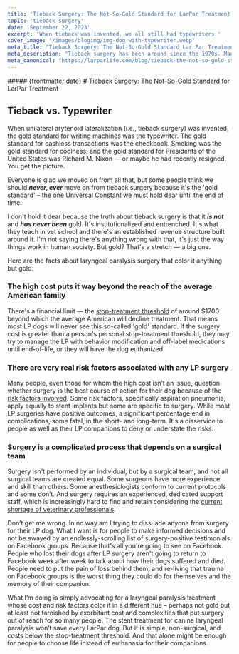```yaml
---
title: 'Tieback Surgery: The Not-So-Gold Standard for LarPar Treatment'
topic: 'tieback surgery'
date: 'September 22, 2023'
excerpt: 'When tieback was invented, we all still had typewriters.'
cover_image: '/images/blogimg/img-dog-with-typewriter.webp'
meta_title: "Tieback Surgery: The Not-So-Gold Standard Lar Par Treatment" 
meta_description: "Tieback surgery has been around since the 1970s. Many people think it's time to move on to less invasive treatments." 
meta_canonical: "https://larparlife.com/blog/tieback-the-not-so-gold-standard"
---
```


<div>
  ##### {frontmatter.date}
  # Tieback Surgery: The Not-So-Gold Standard for LarPar Treatment
</div>

<HeroImage src='/images/blogimg/img-dog-with-typewriter.webp'  alt="Tieback vs Typewriters"/>

## Tieback vs. Typewriter

When unilateral arytenoid lateralization (i.e., tieback surgery) was invented, the gold standard for writing machines was the typewriter. The gold standard for cashless transactions was the checkbook. Smoking was the gold standard for coolness, and the gold standard for Presidents of the United States was Richard M. Nixon &mdash; or maybe he had recently resigned. You get the picture.

Everyone is glad we moved on from all that, but some people think we should _**never, ever**_ move on from tieback surgery because it's the 'gold standard' – the one Universal Constant we must hold dear until the end of time.

I don't hold it dear because the truth about tieback surgery is that it _**is not**_ and _**has never been**_ gold. It's institutionalized and entrenched. It's what they teach in vet school and there's an established revenue structure built around it. I'm not saying there's anything wrong with that, it's just the way things work in human society. But gold? That's a stretch &mdash; a big one.

Here are the facts about laryngeal paralysis surgery that color it anything but gold:

### The high cost puts it way beyond the reach of the average American family

There's a financial limit &mdash; the <a href="https://www.dvm360.com/view/veterinary-practices-performing-more-euthanasias-despite-increase-stop-treatment-point" className="link-dark" target="_blank" rel="noreferrer noopener">stop-treatment threshold</a> of around $1700 beyond which the average American will decline treatment. That means most LP dogs will never see this so-called 'gold' standard. If the surgery cost is greater than a person's personal stop-treatment threshold, they may try to manage the LP with behavior modification and off-label medications until end-of-life, or they will have the dog euthanized. 

### There are very real risk factors associated with any LP surgery

Many people, even those for whom the high cost isn’t an issue, question whether surgery is the best course of action for their dog because of the <a href='/patients/treatment/surgery' className='link-dark' target='_blank'>risk factors involved</a>. Some risk factors, specifically aspiration pneumonia, apply equally to stent implants but some are specific to surgery. While most LP surgeries have positive outcomes, a significant percentage end in complications, some fatal, in the short- and long-term. It's a disservice to people as well as their LP companions to deny or understate the risks.

### Surgery is a complicated process that depends on a surgical team

Surgery isn't performed by an individual, but by a surgical team, and not all surgical teams are created equal. Some surgeons have more experience and skill than others. Some anesthesiologists conform to current protocols and some don’t. And surgery requires an experienced, dedicated support staff, which is increasingly hard to find and retain considering the <a href="https://www.avma.org/javma-news/2021-09-15/are-we-veterinary-workforce-crisis" className="link-dark" target="_blank" rel="noreferrer noopener">current shortage of veterinary professionals</a>. 

Don’t get me wrong. In no way am I trying to dissuade anyone from surgery for their LP dog. What I want is for people to make informed decisions and not be swayed by an endlessly-scrolling list of surgery-positive testimonials on Facebook groups. Because that's all you're going to see on Facebook. People who lost their dogs after LP surgery aren't going to return to Facebook week after week to talk about how their dogs suffered and died. People need to put the pain of loss behind them, and re-living that trauma on Facebook groups is the worst thing they could do for themselves and the memory of their companion.

What I’m doing is simply advocating for a laryngeal paralysis treatment whose cost and risk factors color it in a different hue – perhaps not gold but at least not tarnished by exorbitant cost and complexities that put surgery out of reach for so many people. The stent treatment for canine laryngeal paralysis won’t save every LarPar dog. But it is simple, non-surgical, and costs below the stop-treatment threshold. And that alone might be enough for people to choose life instead of euthanasia for their companions.





  

